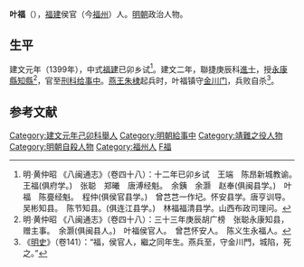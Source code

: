 '''叶福'''（{{bd|？||1402年|catIdx=Y葉}}），[[福建|福建]]侯官（今[[福州|福州]]）人。[[明朝|明朝]]政治人物。

==生平==
建文元年（1399年），中式[[福建|福建]]已卯乡试<ref>明·黄仲昭 《八闽通志》（卷四十八）：十二年已卯乡试　王端　陈昂新城教谕。　王福(俱府学。)　张聪　郑曦　唐溥经魁。　余銕　余灏　赵奉(俱闽县学。)　叶福　陈亹经魁。　程仲(俱侯官县学。)　曾芑芑一作圮。怀安县学。唐亨训导。　吴彬知县。　陈节知县。(俱连江县学。)　林福福清县学。山西布政司理问。</ref>。建文二年，聯捷庚辰科[[進士|進士]]，授[[永康縣|永康縣]][[知縣|知縣]]<ref>明·黄仲昭 《八闽通志》（卷四十八）：三十三年庚辰胡广榜　张聪永康知县，赠主事。　余灏(俱闽县人。)　叶福侯官人。　曾芑怀安人。　陈义生永福人。</ref>，官至[[刑科|刑科]][[给事中|给事中]]。[[燕王|燕王]][[朱棣|朱棣]]起兵时，叶福镇守[[金川门|金川门]]，兵败自杀<ref>《[[明史|明史]]》（卷141）：“福，侯官人，繼之同年生。燕兵至，守金川門，城陷，死之。”</ref>。

==参考文献==
{{wikisource|明史/卷141}}
<div class="references-small">
<references />
</div>

{{明朝人物小作品}}
{{建文二年庚辰科殿試金榜}}
{{DEFAULTSORT:Ye葉}}
[[Category:建文元年己卯科舉人|Category:建文元年己卯科舉人]]
[[Category:明朝給事中|Category:明朝給事中]]
[[Category:靖難之役人物|Category:靖難之役人物]]
[[Category:明朝自殺人物|Category:明朝自殺人物]]
[[Category:福州人|Category:福州人]]
[[Category:葉姓|F福]]
